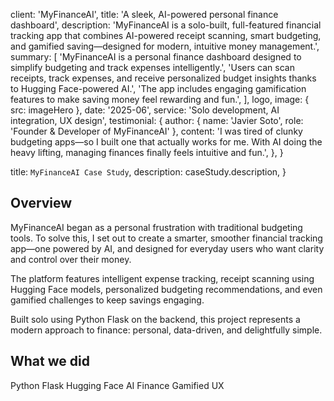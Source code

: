
  client: 'MyFinanceAI',
  title: 'A sleek, AI-powered personal finance dashboard',
  description:
    'MyFinanceAI is a solo-built, full-featured financial tracking app that combines AI-powered receipt scanning, smart budgeting, and gamified saving—designed for modern, intuitive money management.',
  summary: [
    'MyFinanceAI is a personal finance dashboard designed to simplify budgeting and track expenses intelligently.',
    'Users can scan receipts, track expenses, and receive personalized budget insights thanks to Hugging Face-powered AI.',
    'The app includes engaging gamification features to make saving money feel rewarding and fun.',
  ],
  logo,
  image: { src: imageHero },
  date: '2025-06',
  service: 'Solo development, AI integration, UX design',
  testimonial: {
    author: { name: 'Javier Soto', role: 'Founder & Developer of MyFinanceAI' },
    content:
      'I was tired of clunky budgeting apps—so I built one that actually works for me. With AI doing the heavy lifting, managing finances finally feels intuitive and fun.',
  },
}

  title: `MyFinanceAI Case Study`,
  description: caseStudy.description,
}

## Overview

MyFinanceAI began as a personal frustration with traditional budgeting tools. To solve this, I set out to create a smarter, smoother financial tracking app—one powered by AI, and designed for everyday users who want clarity and control over their money.

The platform features intelligent expense tracking, receipt scanning using Hugging Face models, personalized budgeting recommendations, and even gamified challenges to keep savings engaging.

Built solo using Python Flask on the backend, this project represents a modern approach to finance: personal, data-driven, and delightfully simple.

## What we did

<TagList>
  <TagListItem>Python Flask</TagListItem>
  <TagListItem>Hugging Face</TagListItem>
  <TagListItem>AI Finance</TagListItem>
  <TagListItem>Gamified UX</TagListItem>
</TagList>



<StatList>
  <StatListItem value="100%" label="Solo-built project" />
  <StatListItem value="5 mo" label="Target completion time" />
  <StatListItem value="AI" label="Smart budgeting engine" />
  <StatListItem value="Real-time" label="Expense tracking" />
</StatList>
